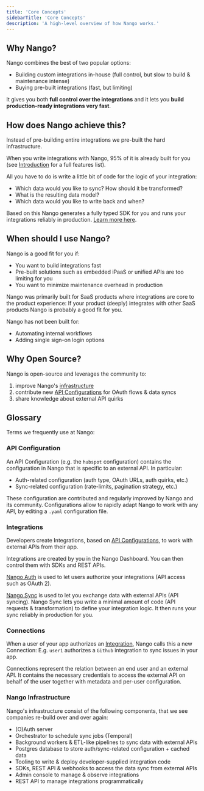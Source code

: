 ```yaml
---
title: 'Core Concepts'
sidebarTitle: 'Core Concepts'
description: 'A high-level overview of how Nango works.'
---
```


## Why Nango?

Nango combines the best of two popular options:

-   Building custom integrations in-house (full control, but slow to build & maintenance intense)
-   Buying pre-built integrations (fast, but limiting)

It gives you both **full control over the integrations** and it lets you **build production-ready integrations very fast**.

## How does Nango achieve this?

Instead of pre-building entire integrations we pre-built the hard infrastructure.

When you write integrations with Nango, 95% of it is already built for you (see [Introduction](/introduction) for a full features list).

All you have to do is write a little bit of code for the logic of your integration:

-   Which data would you like to sync? How should it be transformed?
-   What is the resulting data model?
-   Which data would you like to write back and when?

Based on this Nango generates a fully typed SDK for you and runs your integrations reliably in production. [Learn more here](/nango-sync).

## When should I use Nango?

Nango is a good fit for you if:

-   You want to build integrations fast
-   Pre-built solutions such as embedded iPaaS or unified APIs are too limiting for you
-   You want to minimize maintenance overhead in production

Nango was primarily built for SaaS products where integrations are core to the product experience: If your product (deeply) integrates with other SaaS products Nango is probably a good fit for you.

Nango has not been built for:

-   Automating internal workflows
-   Adding single sign-on login options

## Why Open Source?

Nango is open-source and leverages the community to:

1. improve Nango's [infrastructure](/core-concepts#nango-infrastructure)
2. contribute new [API Configurations](/core-concepts#api-configuration) for OAuth flows & data syncs
3. share knowledge about external API quirks

## Glossary

Terms we frequently use at Nango:

### API Configuration[](#api-configuration)

An API Configuration (e.g. the `hubspot` configuration) contains the configuration in Nango that is specific to an external API. In particular:

-   Auth-related configuration (auth type, OAuth URLs, auth quirks, etc.)
-   Sync-related configuration (rate-limits, pagination strategy, etc.)

These configuration are contributed and regularly improved by Nango and its community. Configurations allow to rapidly adapt Nango to work with any API, by editing a `.yaml` configuration file.

### Integrations[](#integrations)

Developers create Integrations, based on [API Configurations](/core-concepts#api-configuration), to work with external APIs from their app.

Integrations are created by you in the Nango Dashboard. You can then control them with SDKs and REST APIs.

[Nango Auth](/nango-auth) is used to let users authorize your integrations (API access such as OAuth 2).

[Nango Sync](/nango-sync) is used to let you exchange data with external APIs (API syncing). Nango Sync lets you write a minimal amount of code (API requests & transformation) to define your integration logic. It then runs your sync reliably in production for you.

### Connections[](#connections)

When a user of your app authorizes an [Integration](/core-concepts#integrations), Nango calls this a new Connection: E.g. `user1` authorizes a `Github` integration to sync issues in your app.

Connections represent the relation between an end user and an external API. It contains the necessary credentials to access the external API on behalf of the user together with metadata and per-user configuration.

### Nango Infrastructure[](#nango-infrastructure)

Nango's infrastructure consist of the following components, that we see companies re-build over and over again:

-   (O)Auth server
-   Orchestrator to schedule sync jobs (Temporal)
-   Background workers & ETL-like pipelines to sync data with external APIs
-   Postgres database to store auth/sync-related configuration + cached data
-   Tooling to write & deploy developer-supplied integration code
-   SDKs, REST API & webhooks to access the data sync from external APIs
-   Admin console to manage & observe integrations
-   REST API to manage integrations programmatically
